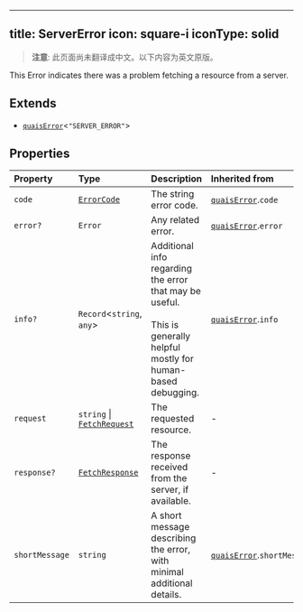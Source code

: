 <!-- AUTO-GENERATED-CONTENT:START (ENGLISH-COPY) -->
---
title: ServerError
icon: square-i
iconType: solid
---

> **注意**: 此页面尚未翻译成中文。以下内容为英文原版。

This Error indicates there was a problem fetching a resource from a server.

## Extends

- [`quaisError`](/cn/sdk/content/interfaces/quaisError)\<`"SERVER_ERROR"`\>

## Properties

| Property | Type | Description | Inherited from |
| :------ | :------ | :------ | :------ |
| `code` | [`ErrorCode`](/cn/sdk/content/type-aliases/ErrorCode) | The string error code. | [`quaisError`](/cn/sdk/content/interfaces/quaisError).`code` |
| `error?` | `Error` | Any related error. | [`quaisError`](/cn/sdk/content/interfaces/quaisError).`error` |
| `info?` | `Record`\<`string`, `any`\> | Additional info regarding the error that may be useful.<br /><br />This is generally helpful mostly for human-based debugging. | [`quaisError`](/cn/sdk/content/interfaces/quaisError).`info` |
| `request` | `string` \| [`FetchRequest`](/cn/sdk/content/classes/FetchRequest) | The requested resource. | - |
| `response?` | [`FetchResponse`](/cn/sdk/content/classes/FetchResponse) | The response received from the server, if available. | - |
| `shortMessage` | `string` | A short message describing the error, with minimal additional details. | [`quaisError`](/cn/sdk/content/interfaces/quaisError).`shortMessage` |
